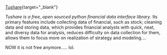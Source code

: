 
[Tushare](http://tushare.org/){target="_blank"}

*Tushare is a free, open sourced python financial data interface library*.
Its primary features include collecting data of financial, such as stock; cleaning data and storing data,
which provides financial analysts with quick, neat, and diversy data for analysis, reduces difficulty on 
data collection for them, allows them to focus more on realization of strategy and modeling....
<!--more-->

NOW it is not free anymore..... lol.